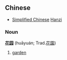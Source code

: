 ==Chinese==
* [[Simplified Chinese]] [[Hanzi]]
===Noun===
'''[[花]][[园]]''' (huāyuán; Trad.[[花園]])

# [[garden]]